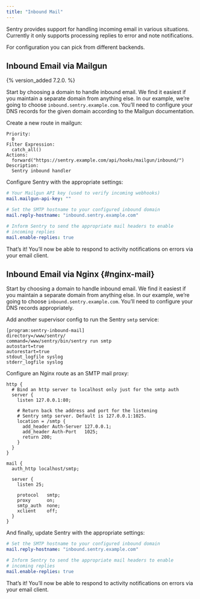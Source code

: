 ```yaml
---
title: "Inbound Mail"
---
```


Sentry provides support for handling incoming email in various situations. Currently it only supports processing replies to error and note notifications.

For configuration you can pick from different backends.

## Inbound Email via Mailgun

{% version_added 7.2.0. %}

Start by choosing a domain to handle inbound email. We find it easiest if you maintain a separate domain from anything else. In our example, we’re going to choose `inbound.sentry.example.com`. You’ll need to configure your DNS records for the given domain according to the Mailgun documentation.

Create a new route in mailgun:

```
Priority:
  0
Filter Expression:
  catch_all()
Actions:
  forward("https://sentry.example.com/api/hooks/mailgun/inbound/")
Description:
  Sentry inbound handler
```

Configure Sentry with the appropriate settings:

```yaml
# Your Mailgun API key (used to verify incoming webhooks)
mail.mailgun-api-key: ""

# Set the SMTP hostname to your configured inbound domain
mail.reply-hostname: "inbound.sentry.example.com"

# Inform Sentry to send the appropriate mail headers to enable
# incoming replies
mail.enable-replies: true
```

That’s it! You’ll now be able to respond to activity notifications on errors via your email client.

## Inbound Email via Nginx {#nginx-mail}

Start by choosing a domain to handle inbound email. We find it easiest if you maintain a separate domain from anything else. In our example, we’re going to choose `inbound.sentry.example.com`. You’ll need to configure your DNS records appropriately.

Add another supervisor config to run the Sentry `smtp` service:

```
[program:sentry-inbound-mail]
directory=/www/sentry/
command=/www/sentry/bin/sentry run smtp
autostart=true
autorestart=true
stdout_logfile syslog
stderr_logfile syslog
```

Configure an Nginx route as an SMTP mail proxy:

```nginx
http {
  # Bind an http server to localhost only just for the smtp auth
  server {
    listen 127.0.0.1:80;

    # Return back the address and port for the listening
    # Sentry smtp server. Default is 127.0.0.1:1025.
    location = /smtp {
      add_header Auth-Server 127.0.0.1;
      add_header Auth-Port   1025;
      return 200;
    }
  }
}

mail {
  auth_http localhost/smtp;

  server {
    listen 25;

    protocol   smtp;
    proxy      on;
    smtp_auth  none;
    xclient    off;
  }
}
```

And finally, update Sentry with the appropriate settings:

```yaml
# Set the SMTP hostname to your configured inbound domain
mail.reply-hostname: "inbound.sentry.example.com"

# Inform Sentry to send the appropriate mail headers to enable
# incoming replies
mail.enable-replies: true
```

That’s it! You’ll now be able to respond to activity notifications on errors via your email client.
